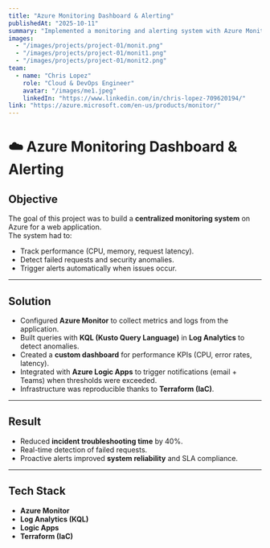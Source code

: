---
title: "Azure Monitoring Dashboard & Alerting"
publishedAt: "2025-10-11"
summary: "Implemented a monitoring and alerting system with Azure Monitor and Log Analytics to proactively detect issues and trigger automated responses."
images:
  - "/images/projects/project-01/monit.png"
  - "/images/projects/project-01/monit1.png"
  - "/images/projects/project-01/monit2.png"
team:
  - name: "Chris Lopez"
    role: "Cloud & DevOps Engineer"
    avatar: "/images/me1.jpeg"
    linkedIn: "https://www.linkedin.com/in/chris-lopez-709620194/"
link: "https://azure.microsoft.com/en-us/products/monitor/"
---

# ☁️ Azure Monitoring Dashboard & Alerting

##  Objective  
The goal of this project was to build a **centralized monitoring system** on Azure for a web application.  
The system had to:  
- Track performance (CPU, memory, request latency).  
- Detect failed requests and security anomalies.  
- Trigger alerts automatically when issues occur.  

---

##  Solution  

- Configured **Azure Monitor** to collect metrics and logs from the application.  
- Built queries with **KQL (Kusto Query Language)** in **Log Analytics** to detect anomalies.  
- Created a **custom dashboard** for performance KPIs (CPU, error rates, latency).  
- Integrated with **Azure Logic Apps** to trigger notifications (email + Teams) when thresholds were exceeded.  
- Infrastructure was reproducible thanks to **Terraform (IaC)**.  

---


##  Result  

- Reduced **incident troubleshooting time** by 40%.  
- Real-time detection of failed requests.  
- Proactive alerts improved **system reliability** and SLA compliance.  

---

##  Tech Stack  

- **Azure Monitor**  
- **Log Analytics (KQL)**  
- **Logic Apps**  
- **Terraform (IaC)**  
